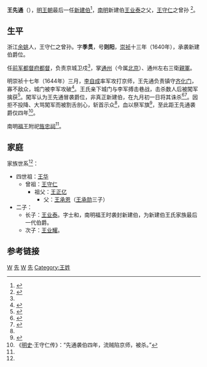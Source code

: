 '''王先通'''（{{bd|?||1644年||}}），[[明王朝|明王朝]]最后一任[[新建伯|新建伯]]<ref>{{cite web |url=http://news.163.com/10/1031/11/6KAQHL9M00014AED.html |title=《姚江秘图山王氏家族研究》序 |publisher=[[网易|网易]] |date=2010-10-31 |accessdate=2014-06-27 }}{{Dead link|date=2020年1月 |bot=InternetArchiveBot |fix-attempted=yes }}</ref>，[[南明|南明]]新建伯[[王业泰|王业泰]]之父，[[王守仁|王守仁]]之曾孙
<ref name="Wang Xiantong">{{cite web|url=http://club.history.sina.com.cn/viewthread.php?tid=1839706&page=1 |title=在尘封的历史中走近王阳明 |publisher=[[新浪|新浪]] |date=2009-11-26 |accessdate=2014-06-27}}</ref>。

==生平==
浙江[[余姚|余姚]]人，王守仁之曾孙。字'''季贯'''，号'''则阳'''，[[崇祯|崇祯]]十三年（1640年），承袭新建伯爵位。

任[[前军都督府|前军都督府]][[都督|都督]]，负责京城卫戍<ref name="Wang Xiantong"/>，掌[[通州_(北京)|通州]]（今属[[北京|北京]]）、通州左右三衛[[禁卫军|親軍]]。

明崇祯十七年（1644年）三月，[[李自成|李自成]]率军攻打京师，王先通负责镇守[[齐化门|齐化门]]，寡不敌众，城门被李军攻破<ref>{{cite journal|author=吴仁安|title=明清时期中央朝廷与地方关系中的江南著姓望族|journal=江南大学学报（人文社会科学版）|volume=第１２卷|issue=第４期|pages=36–49|year=2013年7月|url=http://www.wuculture.net/Files/WUA04/201311051403162880.pdf|format=PDF|access-date=2014-06-26|archive-date=2015-05-07|archive-url=https://web.archive.org/web/20150507151817/http://wuculture.net/Files/WUA04/201311051403162880.pdf|dead-url=yes}}</ref>。王氏亲下城门与李军搏击巷战，击杀数人后被闖军擒获<ref name="Wang Li">{{cite web|url=http://www.sxxszb.com.cn/shaoxingxianqing/yuedirenwu/2009-09-28/928_98.html|title=第四十一编 人物|publisher=越地春秋|accessdate=2014-06-27|archive-date=2020-05-01|archive-url=https://web.archive.org/web/20200501224942/http://www.sxxszb.com.cn/shaoxingxianqing/yuedirenwu/2009-09-28/928_98.html|dead-url=yes}}</ref>。闖军认为王先通冒袭爵位，非真正新建伯，在九月初一日将其诛杀<ref>{{cite book|volume=第五卷 南都甲乙纪（续） |title=《[[明季南略|明季南略]]》|author=[[計六奇|計六奇]] |accessdate=2014-06-26}}</ref><ref>{{cite book|volume= |title=《[[爝火錄|爝火錄]]》|author=[[李天根|李天根]] |accessdate=2014-06-26}}</ref>。因拒不投降、大骂闖军而被割舌剖心，斩首示众<ref name="Wang Li"/>，血以祭军旗<ref>{{cite book|volume=卷四 |title=《[[甲申传信录|甲申传信录]]》|author=[[錢倁軹|錢倁軹]] |year=清 顺治十年 |accessdate=2014-06-26}}</ref>，至此距王先通袭爵仅四年<ref>《[[明史|明史]]·王守仁传》：“先通袭伯四年，流贼陷京师，被杀。”</ref>。

南明[[福王|福王]]附祀[[旌忠祠|旌忠祠]]<ref name="Wang Li"/>。

==家庭==
家族世系<ref name="Wang Xiantong"/>：
* 四世祖：[[王华_(明朝)|王华]]
** 曾祖：[[王守仁|王守仁]]
*** 祖父：[[王正亿|王正亿]]
**** 父：[[王承恩|王承恩]]（[[王承勋|王承勋]]三子）
* 二子：
** 长子：[[王业泰|王业泰]]。字士和，南明福王时袭封新建伯，为新建伯王氏家族最后一代伯爵。
** 次子：[[王业耀|王业耀]]。 

==参考链接==
{{reflist|2}}

{{王阳明}}
[[Category:余姚人|W]]
[[Category:新建伯|先]]
[[Category:明朝军事人物|W]]
[[Category:余姚王氏|先]]
[[Category:王姓|Category:王姓]]